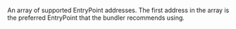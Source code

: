An array of supported EntryPoint addresses. The first address in the array is the preferred EntryPoint
that the bundler recommends using.

